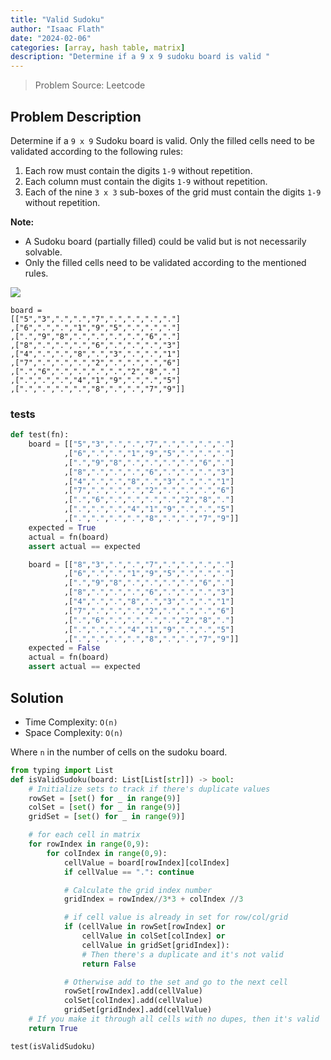 ```yaml
---
title: "Valid Sudoku"
author: "Isaac Flath"
date: "2024-02-06"
categories: [array, hash table, matrix]
description: "Determine if a 9 x 9 sudoku board is valid "
---
```


> Problem Source: Leetcode

## Problem Description

Determine if a `9 x 9` Sudoku board is valid. Only the filled cells need to be validated according to the following rules:

1. Each row must contain the digits `1-9` without repetition. 
1. Each column must contain the digits `1-9` without repetition. 
1. Each of the nine `3 x 3` sub-boxes of the grid must contain the digits `1-9` without repetition. 

**Note:**

+ A Sudoku board (partially filled) could be valid but is not necessarily solvable. 
+ Only the filled cells need to be validated according to the mentioned rules.

![](images/sodoku.png)

```
board = 
[["5","3",".",".","7",".",".",".","."]
,["6",".",".","1","9","5",".",".","."]
,[".","9","8",".",".",".",".","6","."]
,["8",".",".",".","6",".",".",".","3"]
,["4",".",".","8",".","3",".",".","1"]
,["7",".",".",".","2",".",".",".","6"]
,[".","6",".",".",".",".","2","8","."]
,[".",".",".","4","1","9",".",".","5"]
,[".",".",".",".","8",".",".","7","9"]]
```

### tests

```python
def test(fn):
    board = [["5","3",".",".","7",".",".",".","."]
            ,["6",".",".","1","9","5",".",".","."]
            ,[".","9","8",".",".",".",".","6","."]
            ,["8",".",".",".","6",".",".",".","3"]
            ,["4",".",".","8",".","3",".",".","1"]
            ,["7",".",".",".","2",".",".",".","6"]
            ,[".","6",".",".",".",".","2","8","."]
            ,[".",".",".","4","1","9",".",".","5"]
            ,[".",".",".",".","8",".",".","7","9"]]
    expected = True
    actual = fn(board)
    assert actual == expected 

    board = [["8","3",".",".","7",".",".",".","."]
            ,["6",".",".","1","9","5",".",".","."]
            ,[".","9","8",".",".",".",".","6","."]
            ,["8",".",".",".","6",".",".",".","3"]
            ,["4",".",".","8",".","3",".",".","1"]
            ,["7",".",".",".","2",".",".",".","6"]
            ,[".","6",".",".",".",".","2","8","."]
            ,[".",".",".","4","1","9",".",".","5"]
            ,[".",".",".",".","8",".",".","7","9"]]
    expected = False
    actual = fn(board)
    assert actual == expected 

```

## Solution

-   Time Complexity: `O(n)`
-   Space Complexity: `O(n)`

Where `n` in the number of cells on the sudoku board.

```python
from typing import List
def isValidSudoku(board: List[List[str]]) -> bool:
    # Initialize sets to track if there's duplicate values
    rowSet = [set() for _ in range(9)]
    colSet = [set() for _ in range(9)]
    gridSet = [set() for _ in range(9)]

    # for each cell in matrix
    for rowIndex in range(0,9):
        for colIndex in range(0,9):
            cellValue = board[rowIndex][colIndex]
            if cellValue == ".": continue

            # Calculate the grid index number
            gridIndex = rowIndex//3*3 + colIndex //3

            # if cell value is already in set for row/col/grid
            if (cellValue in rowSet[rowIndex] or
                cellValue in colSet[colIndex] or 
                cellValue in gridSet[gridIndex]): 
                # Then there's a duplicate and it's not valid
                return False

            # Otherwise add to the set and go to the next cell
            rowSet[rowIndex].add(cellValue)
            colSet[colIndex].add(cellValue)
            gridSet[gridIndex].add(cellValue)
    # If you make it through all cells with no dupes, then it's valid
    return True

test(isValidSudoku)
```